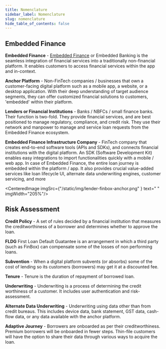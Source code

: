 ```yaml
---
title: Nomenclature
sidebar_label: Nomenclature
slug: nomenclature
hide_table_of_contents: false
---
```



## Embedded Finance


**Embedded Finance** - [Embedded Finance](https://finbox.in/blog/what-is-embedded-finance-and-how-it-will-change-fintech-in-india/) or Embedded Banking is the seamless integration of financial services into a traditionally non-financial platform. 
It enables customers to access financial services within the app and in-context. 


**Anchor Platform** - Non-FinTech companies / businesses that own a customer-facing digital platform such as a mobile app, a website, or a desktop application. With their deep understanding of target audience segments, they can offer customized financial solutions to customers, 'embedded' within their platform.

**Lenders or Financial Institutions** - Banks / NBFCs / small finance banks. Their function is two-fold. They provide financial services, and are best positioned to manage regulatory, compliance, and credit risk. They use their network and manpower to manage and service loan requests from the Embedded Finance ecosystem.

**Embedded Finance Infrastructure Company** - FinTech company that creates end-to-end software tools (APIs and SDKs), and connects financial institutions with the digital platform. An SDK (Software Development Kit) enables easy integrations to import functionalities quickly with a mobile / web app. In case of Embedded Finance, the entire loan journey is embedded within the platform / app. It also provides crucial value-added services like loan lifecycle UI, alternate data underwriting engines, customer servicing, and more


<CenteredImage  imgSrc={"/static/img/lender-finbox-anchor.png" } text=" " imgWidth="205%"/>

## Risk Assessment 


**Credit Policy** - A set of rules decided by a financial institution that measures the creditworthiness of a borrower and determines whether to approve the loan. 

**FLDG** First Loan Default Guatantee is an arrangement in which a third party (such as FinBox) can compensate some of the losses of non performing loans.

**Subvention** - When a digital platform subvents (or absorbs) some of the cost of lending so its customers (borrowers) may get it at a discounted fee.

**Tenure** - Tenure is the duration of repayment of borrowed loan.

**Underwriting** - Underwriting is a process of determining the credit worthiness of a customer. It includes user authentication and risk-assessment.

**Alternate Data Underwriting** -  Underwriting using data other than from credit bureaus. This includes device data, bank statement, GST data, cash-flow data, or any data available with the anchor platform.

**Adaptive Journey** - Borrowers are onboarded as per their creditworthiness. Premium borrowers will be onboarded in fewer steps. Thin-file customers will have the option to share their data through various ways to acquire the loan.
